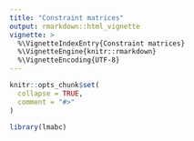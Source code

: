 ```yaml
---
title: "Constraint matrices"
output: rmarkdown::html_vignette
vignette: >
  %\VignetteIndexEntry{Constraint matrices}
  %\VignetteEngine{knitr::rmarkdown}
  %\VignetteEncoding{UTF-8}
---
```


```r
knitr::opts_chunk$set(
  collapse = TRUE,
  comment = "#>"
)
```

```r
library(lmabc)
```
